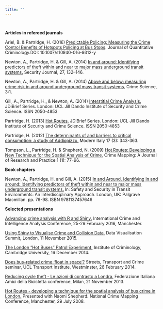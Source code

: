 ```yaml
---
title: ""
---
```

<br>
  
**Articles in refereed journals**   

Ariel, B. & Partridge, H. (2016) [Predictable Policing: Measuring the Crime Control Benefits of Hotspots Policing at Bus Stops](http://link.springer.com/article/10.1007/s10940-016-9312-y). Journal of Quantitative Criminology.DOI: 10.1007/s10940-016-9312-y

Newton, A., Partridge, H. & Gill, A. (2014) [In and around: Identifying predictors of theft within and near to major mass underground transit systems.](http://www.palgrave-journals.com/sj/journal/v27/n2/abs/sj20142a.html) Security Journal, 27, 132–146.

Newton, A., Partridge, H. & Gill, A. (2014) [Above and below: measuring crime risk in and around underground mass transit systems.](http://link.springer.com/article/10.1186/2193-7680-3-1) Crime Science, 3:1.

Gill, A., Partridge, H., &  Newton, A. (2014) [Interstitial Crime Analysis.](http://www.ucl.ac.uk/jdibrief/analysis/interstitial-crime-analysis) JDiBrief Series. London: UCL Jill Dando Institute of Security and Crime Science. ISSN 2050-4853

Partridge, H. (2013) [Hot Routes.](http://www.ucl.ac.uk/jdibrief/analysis/hot-routes) JDiBrief Series. London: UCL Jill Dando Institute of Security and Crime Science. ISSN 2050-4853

Partridge, H. (2012) [The determinants of and barriers to critical consumption: a study of Addiopizzo.](http://journals.cambridge.org/action/displayAbstract?fromPage=online&aid=10048803&fulltextType=RA&fileId=S1353294400000570) Modern Italy 17 (3): 343-363.

Tompson, L., Partridge, H. & Shepherd, N. (2009) [Hot Routes: Developing a New Technique for the Spatial Analysis of Crime.](http://discovery.ucl.ac.uk/20057/) Crime Mapping: A Journal of Research and Practice 1 (1): 77-96.

**Book chapters**   

Newton, A., Partridge, H. and Gill, A. (2015) [In and Around. Identifying In and around: Identifying predictors of theft within and near to major mass underground transit systems.](http://www.palgrave.com/us/book/9781137457646) In: Safety and Security in Transit Environments: An Interdisciplinary Approach. London, UK: Palgrave Macmillan. pp. 76-98. ISBN 9781137457646

**Selected presentations**   

[Advancing crime analysis with R and Shiny.](https://speakerdeck.com/pracademic/advancing-crime-analysis-with-r-and-shiny) International Crime and Intelligence Analysis Conference, 25-26 February 2016, Manchester.

[Using Shiny to Visualise Crime and Collision Data.](https://speakerdeck.com/pracademic/using-shiny-to-visualise-crime-and-collision-data) Data Visualisation Summit, London, 11 November 2015.

[The London “Hot Buses” Patrol Experiment.](https://speakerdeck.com/pracademic/the-london-hot-buses-patrol-experiment) Institute of Criminology, Cambridge University, 16 December 2014.

[Does bus-related crime ‘float in space’?](https://speakerdeck.com/pracademic/does-bus-related-crime-float-in-space) Streets, Transport and Crime seminar, UCL Transport Institute, Westminster, 26 February 2014.

[Reducing cycle theft - Le azioni di contrasto a Londra.](https://speakerdeck.com/pracademic/reducing-cycle-theft-le-azioni-di-contrasto-a-londra) Federazione Italiana Amici della Bicicletta conference, Milan,  21 November 2013.

[Hot Routes - developing a technique for the spatial analysis of bus crime in London.]() Presented with Naomi Shepherd. National Crime Mapping Conference, Manchester, 29 July 2008.
